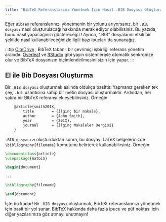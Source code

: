 ```yaml
---
title: "BibTeX Referanslarımı Yönetmek İçin Nasıl .BIB Dosyası Oluşturabilirim?"
---
```



Eğer `BibTeX` referanslarınızı yönetmenin bir yolunu arıyorsanız, bir `.BIB dosyası` nasıl oluşturulacağı hakkında merak ediyor olabilirsiniz. Bu yazıda, bunu nasıl yapacağınızı göstereceğiz! Ayrıca, ".BIB" dosyalarını etkili bir şekilde nasıl kullanabileceğinizle ilgili bazı ipuçları da sunacağız.

:::tip
[CiteDrive](https://www.citedrive.com/) , BibTeX tabanlı bir çevrimiçi işbirliği referans yönetim aracıdır. [Overleaf](https://www.overleaf.com/blog/citedrive-easy-reference-management-for-overleaf) ve [RStudio](https://citedrive.medium.com/bibliography-management-in-r-markdown-with-citedrive-and-rstudio-2585699dd619) gibi yayın sistemleriyle otomatik senkronize olur ve BibTeX dosyanızın biçimlendirilmesini sizin için yapar.
:::

<CiteDrive />

## El ile Bib Dosyası Oluşturma

Bir `.BIB dosyası` oluşturmak aslında oldukça basittir. Yapmanız gereken tek şey, `.bib` uzantısına sahip bir metin dosyası oluşturmaktır. Ardından, her satıra bir BibTeX referansı ekleyebilirsiniz. Örneğin:

```latex
	@article{smith201X,
		title        = {İlginç bir makale},
		author       = {John Smith},
		year         = {201X},
		journal      = {İlginç Makaleler Dergisi}
	}
```

`.BIB dosyanız`ı oluşturduktan sonra, bu dosyayı LaTeX belgelerinizde `\bibliography{filename}` komutunu belirterek kullanabilirsiniz. Örneğin:

```latex
\documentclass{article}
\usepackage{natbib}

\begin{document}

...

\bibliography{filename}

\end{document}
```

İşte bu kadar! Bir `.BIB dosyası` oluşturmak, BibTeX referanslarınızı yönetmek için basit bir yol sunar. BibTeX hakkında daha fazla ipucu ve püf noktası için diğer yazılarımıza göz atmayı unutmayın!